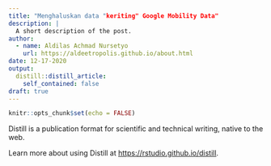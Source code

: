 ```yaml
---
title: "Menghaluskan data "keriting" Google Mobility Data"
description: |
  A short description of the post.
author:
  - name: Aldilas Achmad Nursetyo
    url: https://aldeetropolis.github.io/about.html
date: 12-17-2020
output:
  distill::distill_article:
    self_contained: false
draft: true
---
```



```r
knitr::opts_chunk$set(echo = FALSE)
```

Distill is a publication format for scientific and technical writing, native to the web.

Learn more about using Distill at <https://rstudio.github.io/distill>.


